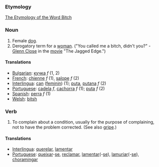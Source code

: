 === Etymology ===
[http://www.roxanne.org/~maeve/bitch.html The Etymology of the Word Bitch]

=== Noun ===
#Female [[dog]].
#Derogatory term for a [[woman]].  ("You called me a bitch, didn't you?" - [[Glenn Close]] in the [[movie]] "The Jagged Edge.")

==== Translations ====
*[[Bulgarian]]: [[кучка]] ''f'' (1, 2)
*[[French]]: [[chienne]] ''f'' (1), [[salope]] ''f'' (2)
*[[Interlingua]]: [[can]] ([[feminin]]) (1); [[puta]], [[putana]] ''f'' (2)
*[[Portuguese]]: [[cadela]] ''f'', [[cachorra]] ''f'' (1); [[puta]] ''f'' (2)
*[[Spanish]]: [[perra]] ''f'' (1)
*[[Welsh]]: [[bitsh]]

=== Verb ===
#To complain about a condition, usually for the purpose of complaining, not to have the problem corrected.  (See also [[gripe]].)

==== Translations ====
*[[Interlingua]]: [[querelar]], [[lamentar]]
*[[Portuguese]]: [[queixar]]-[[se]], [[reclamar]], [[lamentar]](-[[se]]), [[lamuriar]](-[[se]]), [[choramingar]]